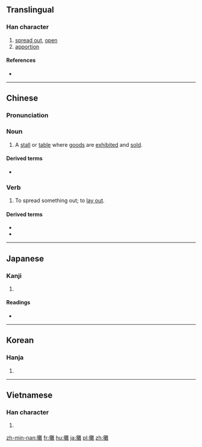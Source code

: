 {{also|摊}}
==Translingual==

===Han character===
{{Han char|rn=64|rad=手|as=19|sn=22|four=50014|canj=QTOG|ids=⿰扌難}}

# [[spread out]], [[open]]
# [[apportion]]

====References====
* {{Han ref|kx=0464.190|dkj=13033|dj=0813.170|hdz=31989.040|uh=6524|ud=25892|bh=C575|bd=50549}}

----

==Chinese==
{{zh-forms|s=摊}}

===Pronunciation===
{{zh-pron
|m=tān
|c=taan1
|h=pfs=
|md=
|mn=thoaⁿ
|w=
|mc=y
|oc=y
|cat=n,v
}}

===Noun===
{{zh-noun}}

# A [[stall]] or [[table]] where [[goods]] are [[exhibit]]ed and [[sell|sold]].

====Derived terms====
* {{zh-l|攤位}}

===Verb===
{{zh-verb}}

# To spread something out; to [[lay out]].

====Derived terms====
* {{zh-l|攤開}}
* {{zh-l|攤牌}}

{{zh-cat|Business}}

----

==Japanese==

===Kanji===
{{ja-kanji|grade=|rs=手19}}

# {{defn|lang=ja|sort=手19}}

====Readings====
* {{ja-readings|on=[[たん]] (tan), [[だん]] (dan), [[だ]] (da)|kun=[[ひらく]] (hiraku), [[ゆるやか]] (yuruyaka)}}

----

==Korean==

===Hanja===
{{ko-hanja|hangeul=탄|eumhun=|rv=tan|mr=t'an|y=than}}

# {{defn|lang=ko|sort=手19}}

----

==Vietnamese==

===Han character===
{{vi-hantu|[[nặn]], [[nắn]], [[than]], [[thán]]|rs=手19}}

# {{defn|lang=vi|sort=手19}}

[[zh-min-nan:攤]]
[[fr:攤]]
[[hu:攤]]
[[ja:攤]]
[[pl:攤]]
[[zh:攤]]